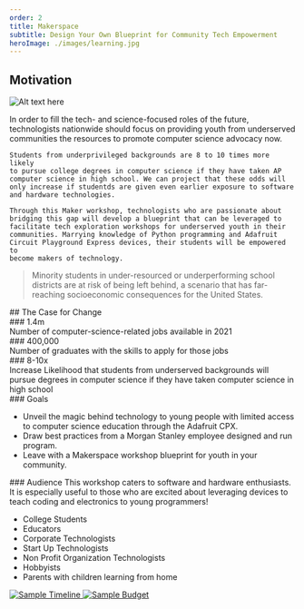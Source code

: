 ```yaml
---
order: 2
title: Makerspace
subtitle: Design Your Own Blueprint for Community Tech Empowerment
heroImage: ./images/learning.jpg
---
```


## Motivation

![Alt text here](./images/learning.jpg)

<div className="grid">
  <section className="column">
    In order to fill the tech- and science-focused roles of the future,
    technologists nationwide should focus on providing youth from
    underserved communities the resources to promote computer science
    advocacy now.

    Students from underprivileged backgrounds are 8 to 10 times more likely
    to pursue college degrees in computer science if they have taken AP
    computer science in high school. We can project that these odds will
    only increase if studentds are given even earlier exposure to software
    and hardware technologies.

    Through this Maker workshop, technologists who are passionate about
    bridging this gap will develop a blueprint that can be leveraged to
    facilitate tech exploration workshops for underserved youth in their
    communities. Marrying knowledge of Python programming and Adafruit
    Circuit Playground Express devices, their students will be empowered to
    become makers of technology.

  </section>
  <section className="column">
    <blockquote>
      Minority students in under-resourced or underperforming school
      districts are at risk of being left behind, a scenario that has far-reaching socioeconomic consequences for the United States.
    </blockquote>
  </section>

</div>
## The Case for Change
<div className="grid">
  <section className="column">
    ### 1.4m
    <div className="highlights">
      Number of computer-science-related jobs available in 2021
    </div>
    ### 400,000
    <div className="highlights">
      Number of graduates with the skills to apply for those jobs
    </div>
  </section>
  <section className="column">
    ### 8-10x
    <div className="highlights">
      Increase Likelihood that students from underserved backgrounds will
      pursue degrees in computer science if they have taken computer science
      in high school
    </div>
  </section>
</div>
### Goals
<ul>
  <li>
    Unveil the magic behind technology to young people with limited access to
    computer science education through the Adafruit CPX.
  </li>
  <li>
    Draw best practices from a Morgan Stanley employee designed and run
    program.
  </li>
  <li>
    Leave with a Makerspace workshop blueprint for youth in your community.
  </li>
</ul>
### Audience
This workshop caters to software and hardware enthusiasts. It is especially
useful to those who are excited about leveraging devices to teach coding and
electronics to young programmers!

<ul>
  <li>College Students</li>
  <li>Educators</li>
  <li>Corporate Technologists</li>
  <li>Start Up Technologists</li>
  <li>Non Profit Organization Technologists</li>
  <li>Hobbyists</li>
  <li>Parents with children learning from home</li>
</ul>
<a href="../images/makerspace/timeline.png" target="_blank" rel="noreferrer">
  <img
    src="../images/makerspace/timeline.png"
    alt="Sample Timeline"
    className="makecode"
  />
</a>
<a href="../images/makerspace/budget.png" target="_blank" rel="noreferrer">
  <img
    src="../images/makerspace/budget.png"
    alt="Sample Budget"
    className="makecode"
  />
</a>
